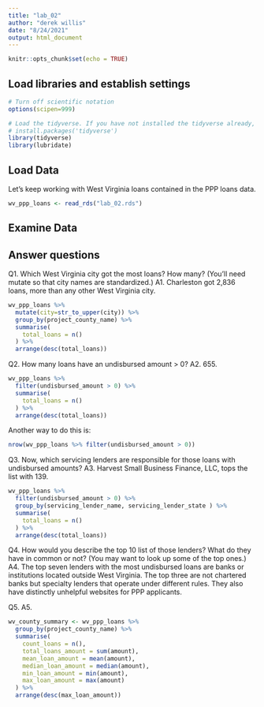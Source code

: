 ```yaml
---
title: "lab_02"
author: "derek willis"
date: "8/24/2021"
output: html_document
---
```


```r
knitr::opts_chunk$set(echo = TRUE)
```

## Load libraries and establish settings
```r
# Turn off scientific notation
options(scipen=999)

# Load the tidyverse. If you have not installed the tidyverse already, remove the # from the next line and run it first.  
# install.packages('tidyverse')
library(tidyverse)
library(lubridate)
```

## Load Data

Let's keep working with West Virginia loans contained in the PPP loans data.  

```r
wv_ppp_loans <- read_rds("lab_02.rds")
```

## Examine Data

## Answer questions

Q1. Which West Virginia city got the most loans? How many? (You'll need mutate so that city names are standardized.)
A1. Charleston got 2,836 loans, more than any other West Virginia city.  

```r
wv_ppp_loans %>%
  mutate(city=str_to_upper(city)) %>%
  group_by(project_county_name) %>%
  summarise(
    total_loans = n()
  ) %>%
  arrange(desc(total_loans))
```
Q2. How many loans have an undisbursed amount > 0?
A2. 655.
```r
wv_ppp_loans %>%
  filter(undisbursed_amount > 0) %>%
  summarise(
    total_loans = n()
  ) %>%
  arrange(desc(total_loans))
```

Another way to do this is:

```r
nrow(wv_ppp_loans %>% filter(undisbursed_amount > 0))
```

Q3. Now, which servicing lenders are responsible for those loans with undisbursed amounts?
A3. Harvest Small Business Finance, LLC, tops the list with 139.

```r
wv_ppp_loans %>%
  filter(undisbursed_amount > 0) %>%
  group_by(servicing_lender_name, servicing_lender_state ) %>%
  summarise(
    total_loans = n()
  ) %>%
  arrange(desc(total_loans))
```

Q4. How would you describe the top 10 list of those lenders? What do they have in common or not? (You may want to look up some of the top ones.)
A4. The top seven lenders with the most undisbursed loans are banks or institutions located outside West Virginia. The top three are not chartered banks but specialty lenders that operate under different rules. They also have distinctly unhelpful websites for PPP applicants.

Q5. 
A5.

```r
wv_county_summary <- wv_ppp_loans %>%
  group_by(project_county_name) %>%
  summarise(
    count_loans = n(),
    total_loans_amount = sum(amount),
    mean_loan_amount = mean(amount),
    median_loan_amount = median(amount),
    min_loan_amount = min(amount),
    max_loan_amount = max(amount)
  ) %>%
  arrange(desc(max_loan_amount))
```
